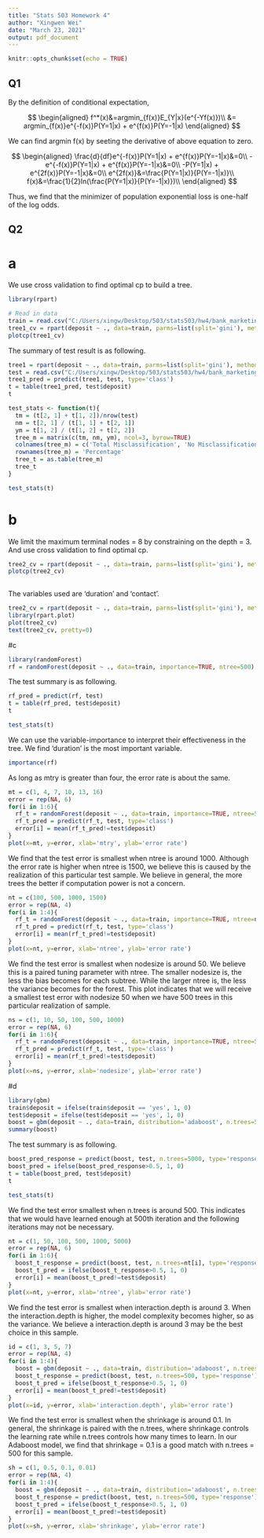 ```yaml
---
title: "Stats 503 Homework 4"
author: "Xingwen Wei"
date: "March 23, 2021"
output: pdf_document
---
```


```r
knitr::opts_chunk$set(echo = TRUE)
```

## Q1

By the definition of conditional expectation,

$$
\begin{aligned}
f^*(x)&=argmin_{f(x)}E_{Y|x}(e^{-Yf(x)})\\
&= argmin_{f(x)}e^{-f(x)}P(Y=1|x) + e^{f(x)}P(Y=-1|x)
\end{aligned}
$$

We can find argmin f(x) by seeting the derivative of above equation to zero.

$$
\begin{aligned}
\frac{d}{df}e^{-f(x)}P(Y=1|x) + e^{f(x)}P(Y=-1|x)&=0\\
-e^{-f(x)}P(Y=1|x) + e^{f(x)}P(Y=-1|x)&=0\\
-P(Y=1|x) + e^{2f(x)}P(Y=-1|x)&=0\\
e^{2f(x)}&=\frac{P(Y=1|x)}{P(Y=-1|x)}\\
f(x)&=\frac{1}{2}ln(\frac{P(Y=1|x)}{P(Y=-1|x)})\\
\end{aligned}
$$

Thus, we find that the minimizer of population exponential loss is one-half of the log odds. 

## Q2


# a
We use cross validation to find optimal cp to build a tree.

```r
library(rpart)

# Read in data
train = read.csv("C:/Users/xingw/Desktop/503/stats503/hw4/bank_marketing_train.csv")
tree1_cv = rpart(deposit ~ ., data=train, parms=list(split='gini'), method='class')
plotcp(tree1_cv)
```

The summary of test result is as following.

```r
tree1 = rpart(deposit ~ ., data=train, parms=list(split='gini'), method='class', cp=0.016)
test = read.csv("C:/Users/xingw/Desktop/503/stats503/hw4/bank_marketing_test.csv")
tree1_pred = predict(tree1, test, type='class')
t = table(tree1_pred, test$deposit)
t
```
```r
test_stats <- function(t){
  tm = (t[2, 1] + t[1, 2])/nrow(test)
  nm = t[2, 1] / (t[1, 1] + t[2, 1])
  ym = t[1, 2] / (t[1, 2] + t[2, 2])
  tree_m = matrix(c(tm, nm, ym), ncol=3, byrow=TRUE)
  colnames(tree_m) = c('Total Misclassification', 'No Misclassification', 'Yes Misclassification')
  rownames(tree_m) = 'Percentage'
  tree_t = as.table(tree_m)
  tree_t
}

```

```r
test_stats(t)
```

# b
We limit the maximum terminal nodes = 8 by constraining on the depth = 3.
And use cross validation to find optimal cp.

```r
tree2_cv = rpart(deposit ~ ., data=train, parms=list(split='gini'), method='class', control=list(maxdepth=3))
plotcp(tree2_cv)
 
```

The variables used are 'duration' and 'contact'.

```r
tree2_cv = rpart(deposit ~ ., data=train, parms=list(split='gini'), method='class', control=list(maxdepth=3, cp=0.03))
library(rpart.plot)
plot(tree2_cv)
text(tree2_cv, pretty=0)
```

#c 


```r
library(randomForest)
rf = randomForest(deposit ~ ., data=train, importance=TRUE, ntree=500)
```

The test summary is as following.
```r
rf_pred = predict(rf, test)
t = table(rf_pred, test$deposit)
t
```

```r
test_stats(t)
```

We can use the variable-importance to interpret their effectiveness in the tree.
We find 'duration' is the most important variable.

```r
importance(rf)
```

As long as mtry is greater than four, the error rate is about the same.

```r
mt = c(1, 4, 7, 10, 13, 16)
error = rep(NA, 6)
for(i in 1:6){
  rf_t = randomForest(deposit ~ ., data=train, importance=TRUE, ntree=500, mtry=mt[i])
  rf_t_pred = predict(rf_t, test, type='class')
  error[i] = mean(rf_t_pred!=test$deposit)
}
plot(x=mt, y=error, xlab='mtry', ylab='error rate')
```

We find that the test error is smallest when ntree is around 1000.
Although the error rate is higher when ntree is 1500, we believe this is caused by the realization of this particular test sample.
We believe in general, the more trees the better if computation power is not a concern.

```r
nt = c(100, 500, 1000, 1500)
error = rep(NA, 4)
for(i in 1:4){
  rf_t = randomForest(deposit ~ ., data=train, importance=TRUE, ntree=nt[i])
  rf_t_pred = predict(rf_t, test, type='class')
  error[i] = mean(rf_t_pred!=test$deposit)
}
plot(x=nt, y=error, xlab='ntree', ylab='error rate')

```

We find the test error is smallest when nodesize is around 50.
We believe this is a paired tuning parameter with ntree.
The smaller nodesize is, the less the bias becomes for each subtree.
While the larger ntree is, the less the variance becomes for the forest.
This plot indicates that we will receive a smallest test error with nodesize 50 when we have 500 trees in this particular realization of sample.

```r
ns = c(1, 10, 50, 100, 500, 1000)
error = rep(NA, 6)
for(i in 1:6){
  rf_t = randomForest(deposit ~ ., data=train, importance=TRUE, ntree=500, nodesize=ns[i])
  rf_t_pred = predict(rf_t, test, type='class')
  error[i] = mean(rf_t_pred!=test$deposit)
}
plot(x=ns, y=error, xlab='nodesize', ylab='error rate')

```


#d

```r
library(gbm)
train$deposit = ifelse(train$deposit == 'yes', 1, 0)
test$deposit = ifelse(test$deposit == 'yes', 1, 0)
boost = gbm(deposit ~ ., data=train, distribution='adaboost', n.trees=5000, interaction.depth = 3, shrinkage=0.1)
summary(boost)
```

The test summary is as following.
```r
boost_pred_response = predict(boost, test, n.trees=5000, type='response')
boost_pred = ifelse(boost_pred_response>0.5, 1, 0)
t = table(boost_pred, test$deposit)
t
```

```r
test_stats(t)
```

We find the test error smallest when n.trees is around 500.
This indicates that we would have learned enough at 500th iteration and the following iterations may not be necessary.

```r
nt = c(1, 50, 100, 500, 1000, 5000)
error = rep(NA, 6)
for(i in 1:6){
  boost_t_response = predict(boost, test, n.trees=nt[i], type='response')
  boost_t_pred = ifelse(boost_t_response>0.5, 1, 0)
  error[i] = mean(boost_t_pred!=test$deposit)
}
plot(x=nt, y=error, xlab='ntree', ylab='error rate')
```

We find the test error is smallest when interaction.depth is around 3.
When the interaction.depth is higher, the model complexity becomes higher, so as the variance.
We believe a interaction.depth is around 3 may be the best choice in this sample.

```r
id = c(1, 3, 5, 7)
error = rep(NA, 4)
for(i in 1:4){
  boost = gbm(deposit ~ ., data=train, distribution='adaboost', n.trees=500, interaction.depth = id[i], shrinkage=0.1)
  boost_t_response = predict(boost, test, n.trees=500, type='response')
  boost_t_pred = ifelse(boost_t_response>0.5, 1, 0)
  error[i] = mean(boost_t_pred!=test$deposit)
}
plot(x=id, y=error, xlab='interaction.depth', ylab='error rate')
```

We find the test error is smallest when the shrinkage is around 0.1.
In general, the shrinkage is paired with the n.trees, where shrinkage controls the learning rate while n.trees controls how many times to learn.
In our Adaboost model, we find that shrinkage = 0.1 is a good match with n.trees = 500 for this sample.

```r
sh = c(1, 0.5, 0.1, 0.01)
error = rep(NA, 4)
for(i in 1:4){
  boost = gbm(deposit ~ ., data=train, distribution='adaboost', n.trees=500, interaction.depth = 3, shrinkage=sh[i])
  boost_t_response = predict(boost, test, n.trees=500, type='response')
  boost_t_pred = ifelse(boost_t_response>0.5, 1, 0)
  error[i] = mean(boost_t_pred!=test$deposit)
}
plot(x=sh, y=error, xlab='shrinkage', ylab='error rate')
```








